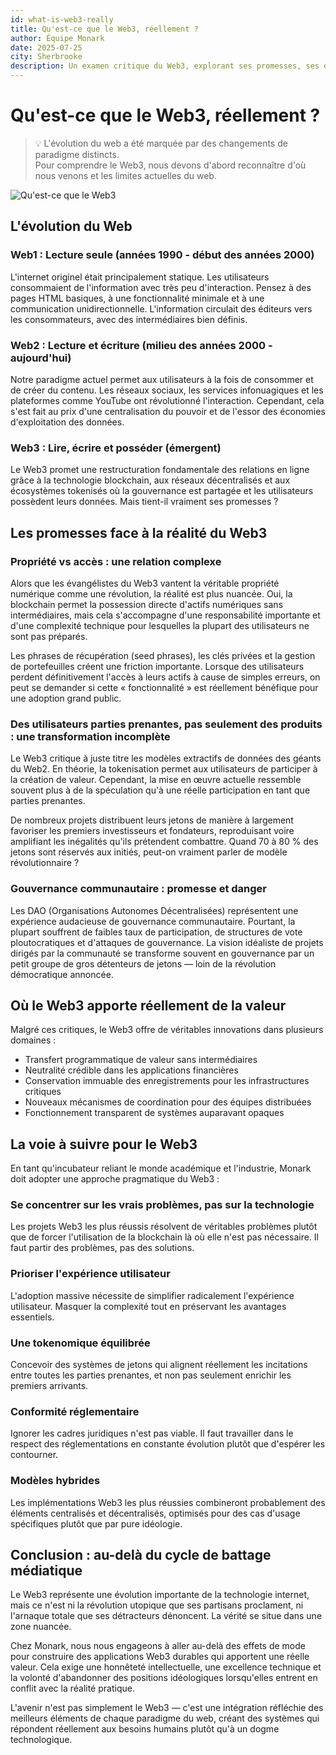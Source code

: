 ```yaml
---
id: what-is-web3-really
title: Qu'est-ce que le Web3, réellement ?
author: Équipe Monark
date: 2025-07-25
city: Sherbrooke
description: Un examen critique du Web3, explorant ses promesses, ses défis et la réalité des technologies décentralisées. Cet article vise à clarifier les idées reçues et à offrir une vision équilibrée de ce que le Web3 peut réellement apporter.
---
```


# Qu'est-ce que le Web3, réellement ?

> 💡 L'évolution du web a été marquée par des changements de paradigme distincts.  
> Pour comprendre le Web3, nous devons d'abord reconnaître d'où nous venons et les limites actuelles du web.

![Qu'est-ce que le Web3](/images/news/what-is-web3-really.webp)

## L'évolution du Web

### Web1 : Lecture seule (années 1990 - début des années 2000)

L'internet originel était principalement statique. Les utilisateurs consommaient de l'information avec très peu d'interaction. Pensez à des pages HTML basiques, à une fonctionnalité minimale et à une communication unidirectionnelle. L'information circulait des éditeurs vers les consommateurs, avec des intermédiaires bien définis.

### Web2 : Lecture et écriture (milieu des années 2000 - aujourd'hui)

Notre paradigme actuel permet aux utilisateurs à la fois de consommer et de créer du contenu. Les réseaux sociaux, les services infonuagiques et les plateformes comme YouTube ont révolutionné l'interaction. Cependant, cela s'est fait au prix d'une centralisation du pouvoir et de l'essor des économies d'exploitation des données.

### Web3 : Lire, écrire et posséder (émergent)

Le Web3 promet une restructuration fondamentale des relations en ligne grâce à la technologie blockchain, aux réseaux décentralisés et aux écosystèmes tokenisés où la gouvernance est partagée et les utilisateurs possèdent leurs données. Mais tient-il vraiment ses promesses ?

## Les promesses face à la réalité du Web3

### Propriété vs accès : une relation complexe

Alors que les évangélistes du Web3 vantent la véritable propriété numérique comme une révolution, la réalité est plus nuancée. Oui, la blockchain permet la possession directe d'actifs numériques sans intermédiaires, mais cela s'accompagne d'une responsabilité importante et d'une complexité technique pour lesquelles la plupart des utilisateurs ne sont pas préparés.

Les phrases de récupération (seed phrases), les clés privées et la gestion de portefeuilles créent une friction importante. Lorsque des utilisateurs perdent définitivement l'accès à leurs actifs à cause de simples erreurs, on peut se demander si cette « fonctionnalité » est réellement bénéfique pour une adoption grand public.

### Des utilisateurs parties prenantes, pas seulement des produits : une transformation incomplète

Le Web3 critique à juste titre les modèles extractifs de données des géants du Web2. En théorie, la tokenisation permet aux utilisateurs de participer à la création de valeur. Cependant, la mise en œuvre actuelle ressemble souvent plus à de la spéculation qu'à une réelle participation en tant que parties prenantes.

De nombreux projets distribuent leurs jetons de manière à largement favoriser les premiers investisseurs et fondateurs, reproduisant voire amplifiant les inégalités qu'ils prétendent combattre. Quand 70 à 80 % des jetons sont réservés aux initiés, peut-on vraiment parler de modèle révolutionnaire ?

### Gouvernance communautaire : promesse et danger

Les DAO (Organisations Autonomes Décentralisées) représentent une expérience audacieuse de gouvernance communautaire. Pourtant, la plupart souffrent de faibles taux de participation, de structures de vote ploutocratiques et d'attaques de gouvernance. La vision idéaliste de projets dirigés par la communauté se transforme souvent en gouvernance par un petit groupe de gros détenteurs de jetons — loin de la révolution démocratique annoncée.

## Où le Web3 apporte réellement de la valeur

Malgré ces critiques, le Web3 offre de véritables innovations dans plusieurs domaines :

- Transfert programmatique de valeur sans intermédiaires
- Neutralité crédible dans les applications financières
- Conservation immuable des enregistrements pour les infrastructures critiques
- Nouveaux mécanismes de coordination pour des équipes distribuées
- Fonctionnement transparent de systèmes auparavant opaques

## La voie à suivre pour le Web3

En tant qu'incubateur reliant le monde académique et l'industrie, Monark doit adopter une approche pragmatique du Web3 :

### Se concentrer sur les vrais problèmes, pas sur la technologie

Les projets Web3 les plus réussis résolvent de véritables problèmes plutôt que de forcer l'utilisation de la blockchain là où elle n'est pas nécessaire. Il faut partir des problèmes, pas des solutions.

### Prioriser l'expérience utilisateur

L'adoption massive nécessite de simplifier radicalement l'expérience utilisateur. Masquer la complexité tout en préservant les avantages essentiels.

### Une tokenomique équilibrée

Concevoir des systèmes de jetons qui alignent réellement les incitations entre toutes les parties prenantes, et non pas seulement enrichir les premiers arrivants.

### Conformité réglementaire

Ignorer les cadres juridiques n'est pas viable. Il faut travailler dans le respect des réglementations en constante évolution plutôt que d'espérer les contourner.

### Modèles hybrides

Les implémentations Web3 les plus réussies combineront probablement des éléments centralisés et décentralisés, optimisés pour des cas d'usage spécifiques plutôt que par pure idéologie.

## Conclusion : au-delà du cycle de battage médiatique

Le Web3 représente une évolution importante de la technologie internet, mais ce n'est ni la révolution utopique que ses partisans proclament, ni l'arnaque totale que ses détracteurs dénoncent. La vérité se situe dans une zone nuancée.

Chez Monark, nous nous engageons à aller au-delà des effets de mode pour construire des applications Web3 durables qui apportent une réelle valeur. Cela exige une honnêteté intellectuelle, une excellence technique et la volonté d'abandonner des positions idéologiques lorsqu'elles entrent en conflit avec la réalité pratique.

L'avenir n'est pas simplement le Web3 — c'est une intégration réfléchie des meilleurs éléments de chaque paradigme du web, créant des systèmes qui répondent réellement aux besoins humains plutôt qu'à un dogme technologique.
